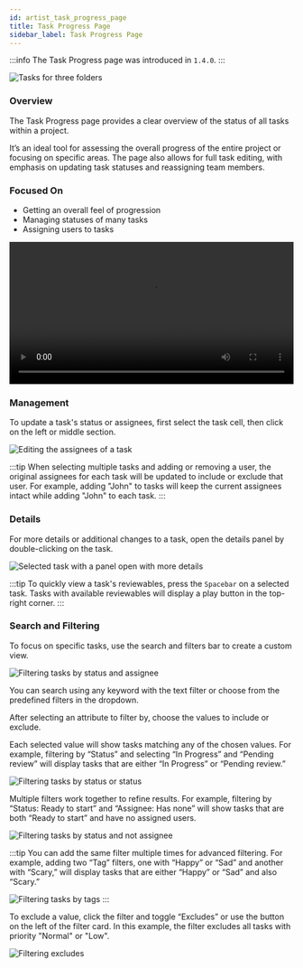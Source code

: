 ```yaml
---
id: artist_task_progress_page
title: Task Progress Page
sidebar_label: Task Progress Page
---
```


:::info
The Task Progress page was introduced in `1.4.0`.
:::

![Tasks for three folders](./assets/task_progress/task_progress_overview.png)

### Overview

The Task Progress page provides a clear overview of the status of all tasks within a project.

It’s an ideal tool for assessing the overall progress of the entire project or focusing on specific areas. The page also allows for full task editing, with emphasis on updating task statuses and reassigning team members.

### Focused On

-   Getting an overall feel of progression
-   Managing statuses of many tasks
-   Assigning users to tasks


<video controls width="100%">
    <source src={showcase} />
</video>

### Management

To update a task's status or assignees, first select the task cell, then click on the left or middle section.

![Editing the assignees of a task](./assets/task_progress/task_progress_editing.png)

:::tip
When selecting multiple tasks and adding or removing a user, the original assignees for each task will be updated to include or exclude that user. For example, adding "John" to tasks will keep the current assignees intact while adding "John" to each task.
:::

### Details

For more details or additional changes to a task, open the details panel by double-clicking on the task.

![Selected task with a panel open with more details](./assets/task_progress/task_progress_details_panel.png)

:::tip
To quickly view a task's reviewables, press the `Spacebar` on a selected task. Tasks with available reviewables will display a play button in the top-right corner.
:::

### Search and Filtering

To focus on specific tasks, use the search and filters bar to create a custom view.

![Filtering tasks by status and assignee](./assets/task_progress/progress_filtering.gif)

You can search using any keyword with the text filter or choose from the predefined filters in the dropdown.

After selecting an attribute to filter by, choose the values to include or exclude.

Each selected value will show tasks matching any of the chosen values. For example, filtering by “Status” and selecting “In Progress” and “Pending review” will display tasks that are either “In Progress” or “Pending review.”

![Filtering tasks by status or status](./assets/task_progress/filter_status_or_status.png)

Multiple filters work together to refine results. For example, filtering by “Status: Ready to start” and “Assignee: Has none” will show tasks that are both “Ready to start” and have no assigned users.

![Filtering tasks by status and not assignee](./assets/task_progress/filter_status_and_no_assignee.png)

:::tip
You can add the same filter multiple times for advanced filtering. For example, adding two “Tag” filters, one with “Happy” or “Sad” and another with “Scary,” will display tasks that are either “Happy” or “Sad” and also “Scary.”

![Filtering tasks by tags](./assets/task_progress/filter_tag_and_tag.png)
:::

To exclude a value, click the filter and toggle “Excludes” or use the button on the left of the filter card. In this example, the filter excludes all tasks with priority "Normal" or "Low".

![Filtering excludes](./assets/task_progress/filter_excludes.png)
